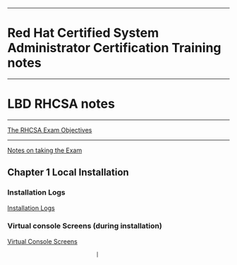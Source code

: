 --------------------------------------------------------------------------------
= Red Hat Certified System Administrator Certification Training notes =
--------------------------------------------------------------------------------
= LBD RHCSA notes =
--------------------------------------------------------------------------------
[[certs/rhcsa/Exam-objectives|The RHCSA Exam Objectives]]
--------------------------------------------------------------------------------
[[certs/rhcsa/exam-taking-notes|Notes on taking the Exam]]

== Chapter 1 Local Installation ==
=== Installation Logs ===
[[certs/rhcsa/installation-logs|Installation Logs]]
=== Virtual console Screens (during installation) ===
[[certs/rhcsa/installation-virtual-console-screens|Virtual Console Screens]]
                             |

